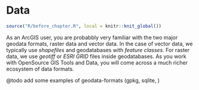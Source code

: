 # Data

```r
source("R/before_chapter.R", local = knitr::knit_global())
```

As an ArcGIS user, you are probabbly very familiar with the two major geodata formats, raster data and vector data. In the case of vector data, we typically use *shapefiles* and geodatabases with *feature classes*. For raster data, we use *geotiff* or *ESRI GRID* files inside geodatabases. As you work with OpenSource GIS Tools and Data, you will come across a much richer ecosystem of data formats. 

@todo add some examples of geodata-formats (gpkg, sqlite, )






